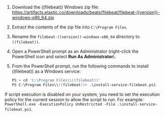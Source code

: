 
1. Download the ((filebeat)) Windows zip file: [https\://artifacts.elastic.co/downloads/beats/filebeat/filebeat-((version))-windows-x86_64.zip](https://artifacts.elastic.co/downloads/beats/filebeat/filebeat-((version))-windows-x86_64.zip)
1. Extract the contents of the zip file into `C:\Program Files`.
1. Rename the `filebeat-((version))-windows-x86_64` directory to `((filebeat))`.
1. Open a PowerShell prompt as an Administrator (right-click the PowerShell icon
and select **Run As Administrator**).
1. From the PowerShell prompt, run the following commands to install
((filebeat)) as a Windows service:

    ```powershell
    PS > cd 'C:\Program Files\\((filebeat))'
    PS C:\Program Files\\((filebeat))> .\install-service-filebeat.ps1
    ```

If script execution is disabled on your system, you need to set the
execution policy for the current session to allow the script to run. For
example:
`PowerShell.exe -ExecutionPolicy UnRestricted -File .\install-service-filebeat.ps1`.
